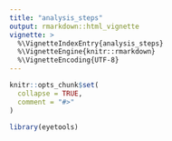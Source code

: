 ```yaml
---
title: "analysis_steps"
output: rmarkdown::html_vignette
vignette: >
  %\VignetteIndexEntry{analysis_steps}
  %\VignetteEngine{knitr::rmarkdown}
  %\VignetteEncoding{UTF-8}
---
```


```r
knitr::opts_chunk$set(
  collapse = TRUE,
  comment = "#>"
)
```

```r
library(eyetools)
```
